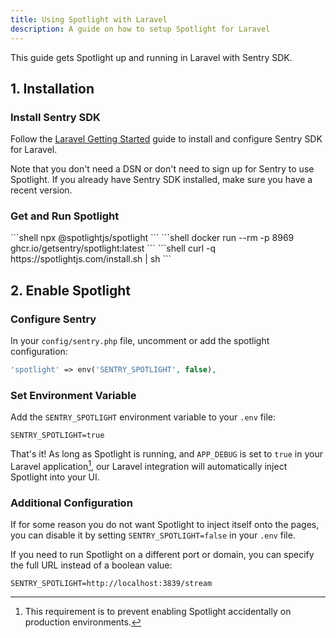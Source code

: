 ```yaml
---
title: Using Spotlight with Laravel
description: A guide on how to setup Spotlight for Laravel
---
```



This guide gets Spotlight up and running in Laravel with Sentry SDK.

## 1. Installation

### Install Sentry SDK

Follow the [Laravel Getting Started](https://docs.sentry.io/platforms/php/guides/laravel/#install) guide to install and configure Sentry SDK for Laravel.

Note that you don't need a DSN or don't need to sign up for Sentry to use Spotlight. If you already have Sentry SDK installed, make sure you have a recent version.

### Get and Run Spotlight

<Tabs>
  <TabItem label="npx">```shell npx @spotlightjs/spotlight ```</TabItem>
  <TabItem label="docker">
    ```shell docker run --rm -p 8969 ghcr.io/getsentry/spotlight:latest ```
  </TabItem>
  <TabItem label="binary">
    ```shell curl -q https://spotlightjs.com/install.sh | sh ```
  </TabItem>
</Tabs>

## 2. Enable Spotlight

### Configure Sentry

In your `config/sentry.php` file, uncomment or add the spotlight configuration:

```php
'spotlight' => env('SENTRY_SPOTLIGHT', false),
```

### Set Environment Variable

Add the `SENTRY_SPOTLIGHT` environment variable to your `.env` file:

```env
SENTRY_SPOTLIGHT=true
```

That's it! As long as Spotlight is running, and `APP_DEBUG` is set to `true` in your Laravel application[^1], our Laravel integration will automatically inject Spotlight into your UI.

### Additional Configuration

If for some reason you do not want Spotlight to inject itself onto the pages, you can disable it by setting `SENTRY_SPOTLIGHT=false` in your `.env` file.

If you need to run Spotlight on a different port or domain, you can specify the full URL instead of a boolean value:

```env
SENTRY_SPOTLIGHT=http://localhost:3839/stream
```

[^1]: This requirement is to prevent enabling Spotlight accidentally on production environments.
